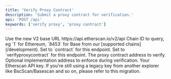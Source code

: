 ```yaml
---
title: 'Verify Proxy Contract'
description: 'Submit a proxy contract for verification.'
api: 'POST /api'
keywords: ['verify proxy', 'proxy contract']
---
```



<CreditChip description="Submits a proxy contract for verification" />

  <ParamField path="v2" type="string" default="v2">
    Use the new V2 base URL https://api.etherscan.io/v2/api
  </ParamField>
  <ParamField query="chainid" type="string" default="1">
    Chain ID to query, eg `1` for Ethereum, `8453` for Base from our [supported chains](/development).
  </ParamField>
  <ParamField query="module" type="string" default="contract">
    Set to `contract` for this endpoint.
  </ParamField>
  <ParamField query="action" type="string" default="verifyproxycontract">
    Set to `verifyproxycontract` for this endpoint.
  </ParamField>
  <ParamField query="address" type="string" default="0xcbdcd3815b5f975e1a2c944a9b2cd1c985a1cb7f">
    The proxy contract address to verify.
  </ParamField>
  <ParamField query="expectedimplementation" type="string">
    Optional implementation address to enforce during verification.
  </ParamField>
  <ParamField query="apikey" type="string">
    Your Etherscan API key. If you're still using a legacy key from another explorer like BscScan/Basescan and so on, please refer to this migration.
  </ParamField>
